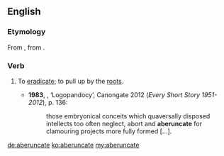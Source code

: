 ==English==

===Etymology===
From {{etyl|LL.|en}} {{m|la|aberuncare}}, from {{etyl|la|en}} {{m|la|averruncare}}.

===Verb===
{{en-verb|aberuncat}}

# {{label|en|rare|transitive}} To [[eradicate]]; to pull up by the [[root]]s. {{defdate|from 18th c.}}
#* '''1983''', {{w|Alasdair Gray}}, ‘Logopandocy’, Canongate 2012 (''Every Short Story 1951-2012''), p. 136:
#*: those embryonical conceits which quaversally disposed intellects too often neglect, abort and '''aberuncate''' for clamouring projects more fully formed […].

[[de:aberuncate]]
[[ko:aberuncate]]
[[my:aberuncate]]